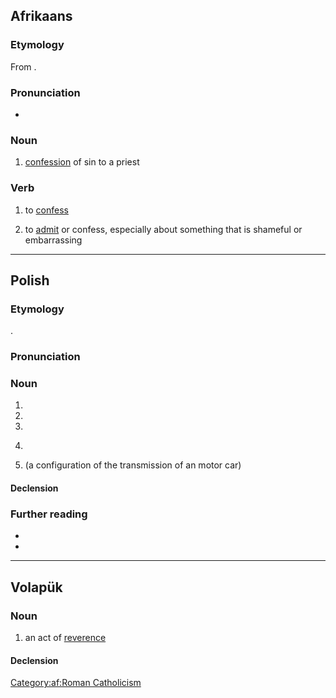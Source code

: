 ==Afrikaans==

===Etymology===
From {{inh|af|nl|biecht}}.

===Pronunciation===
* {{IPA|af|/ˈbiχ/}}

===Noun===
{{af-noun|biegte}}

# {{lb|af|religion}} [[confession]] of sin to a priest

===Verb===
{{af-verb}}

# {{lb|af|religion}} to [[confess]]
# to [[admit]] or confess, especially about something that is shameful or embarrassing

[[Category:af:Roman Catholicism]]

----

==Polish==
{{wp|lang=pl}}

===Etymology===
{{inh+|pl|sla-pro|*běgъ}}.

===Pronunciation===
{{pl-p|a=pl-bieg.ogg}}

===Noun===
{{pl-noun|m-in}}

# {{l|en|[[run]], [[jog]]}}
# {{l|en|[[course]], [[trajectory]], [[sequence]]}}
# {{l|en|[[course]], [[watercourse]]}}
# {{lb|pl|athletics}} {{l|en|race}}
# {{l|en|gear}} (a configuration of the transmission of an motor car)
#: {{uxi|pl|skrzynia biegów|gearbox}}

====Declension====
{{pl-decl-noun-m-in}}

===Further reading===
* {{R:pl:WSJP}}
* {{R:pl:PWN}}

{{C|pl|Automotive|Exercise}}

----

==Volapük==

===Noun===
{{vo-noun}}

# an act of [[reverence]]

====Declension====
{{vo-decl-noun}}